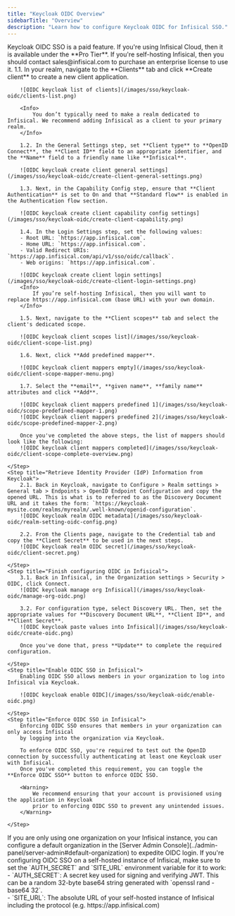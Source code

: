 ```yaml
---
title: "Keycloak OIDC Overview"
sidebarTitle: "Overview"
description: "Learn how to configure Keycloak OIDC for Infisical SSO."
---
```


<Info>
    Keycloak OIDC SSO is a paid feature. If you're using Infisical Cloud, then it
    is available under the **Pro Tier**. If you're self-hosting Infisical, then
    you should contact sales@infisical.com to purchase an enterprise license to
    use it.
</Info>

<Steps>
    <Step title="Create an OIDC client application in Keycloak">
        1.1. In your realm, navigate to the **Clients** tab and click **Create client** to create a new client application.

        ![OIDC keycloak list of clients](/images/sso/keycloak-oidc/clients-list.png)

        <Info>
            You don’t typically need to make a realm dedicated to Infisical. We recommend adding Infisical as a client to your primary realm.
        </Info>

        1.2. In the General Settings step, set **Client type** to **OpenID Connect**, the **Client ID** field to an appropriate identifier, and the **Name** field to a friendly name like **Infisical**.

        ![OIDC keycloak create client general settings](/images/sso/keycloak-oidc/create-client-general-settings.png)

        1.3. Next, in the Capability Config step, ensure that **Client Authentication** is set to On and that **Standard flow** is enabled in the Authentication flow section.

        ![OIDC keycloak create client capability config settings](/images/sso/keycloak-oidc/create-client-capability.png)

        1.4. In the Login Settings step, set the following values:
        - Root URL: `https://app.infisical.com`.
        - Home URL: `https://app.infisical.com`.
        - Valid Redirect URIs: `https://app.infisical.com/api/v1/sso/oidc/callback`.
        - Web origins: `https://app.infisical.com`.

        ![OIDC keycloak create client login settings](/images/sso/keycloak-oidc/create-client-login-settings.png)
        <Info>
            If you’re self-hosting Infisical, then you will want to replace https://app.infisical.com (base URL) with your own domain.
        </Info>

        1.5. Next, navigate to the **Client scopes** tab and select the client's dedicated scope.

        ![OIDC keycloak client scopes list](/images/sso/keycloak-oidc/client-scope-list.png)

        1.6. Next, click **Add predefined mapper**.

        ![OIDC keycloak client mappers empty](/images/sso/keycloak-oidc/client-scope-mapper-menu.png)

        1.7. Select the **email**, **given name**, **family name** attributes and click **Add**.

        ![OIDC keycloak client mappers predefined 1](/images/sso/keycloak-oidc/scope-predefined-mapper-1.png)
        ![OIDC keycloak client mappers predefined 2](/images/sso/keycloak-oidc/scope-predefined-mapper-2.png)

        Once you've completed the above steps, the list of mappers should look like the following:
        ![OIDC keycloak client mappers completed](/images/sso/keycloak-oidc/client-scope-complete-overview.png)

    </Step>
    <Step title="Retrieve Identity Provider (IdP) Information from Keycloak">
        2.1. Back in Keycloak, navigate to Configure > Realm settings > General tab > Endpoints > OpenID Endpoint Configuration and copy the opened URL. This is what is to referred to as the Discovery Document URL and it takes the form: `https://keycloak-mysite.com/realms/myrealm/.well-known/openid-configuration`.
        ![OIDC keycloak realm OIDC metadata](/images/sso/keycloak-oidc/realm-setting-oidc-config.png)

        2.2. From the Clients page, navigate to the Credential tab and copy the **Client Secret** to be used in the next steps.
        ![OIDC keycloak realm OIDC secret](/images/sso/keycloak-oidc/client-secret.png)

    </Step>
    <Step title="Finish configuring OIDC in Infisical">
        3.1. Back in Infisical, in the Organization settings > Security > OIDC, click Connect.
        ![OIDC keycloak manage org Infisical](/images/sso/keycloak-oidc/manage-org-oidc.png)

        3.2. For configuration type, select Discovery URL. Then, set the appropriate values for **Discovery Document URL**, **Client ID**, and **Client Secret**.
        ![OIDC keycloak paste values into Infisical](/images/sso/keycloak-oidc/create-oidc.png)

        Once you've done that, press **Update** to complete the required configuration.

    </Step>
    <Step title="Enable OIDC SSO in Infisical">
        Enabling OIDC SSO allows members in your organization to log into Infisical via Keycloak.

        ![OIDC keycloak enable OIDC](/images/sso/keycloak-oidc/enable-oidc.png)

    </Step>
    <Step title="Enforce OIDC SSO in Infisical">
        Enforcing OIDC SSO ensures that members in your organization can only access Infisical
        by logging into the organization via Keycloak.

        To enforce OIDC SSO, you're required to test out the OpenID connection by successfully authenticating at least one Keycloak user with Infisical.
        Once you've completed this requirement, you can toggle the **Enforce OIDC SSO** button to enforce OIDC SSO.

        <Warning>
            We recommend ensuring that your account is provisioned using the application in Keycloak
            prior to enforcing OIDC SSO to prevent any unintended issues.
        </Warning>

    </Step>
</Steps>

<Tip>
    If you are only using one organization on your Infisical instance, you can configure a default organization in the [Server Admin Console](../admin-panel/server-admin#default-organization) to expedite OIDC login.
</Tip>

<Note>
    If you're configuring OIDC SSO on a self-hosted instance of Infisical, make
    sure to set the `AUTH_SECRET` and `SITE_URL` environment variable for it to
    work:
    <div class="height:1px;"/>
    - `AUTH_SECRET`: A secret key used for signing and verifying JWT. This
    can be a random 32-byte base64 string generated with `openssl rand -base64
    32`.
    <div class="height:1px;"/>
    - `SITE_URL`: The absolute URL of your self-hosted instance of Infisical including the protocol (e.g. https://app.infisical.com)
</Note>
